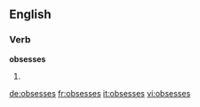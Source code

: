 ==English==

===Verb===
'''obsesses'''

# {{third-person singular of|obsess}}

[[de:obsesses]]
[[fr:obsesses]]
[[it:obsesses]]
[[vi:obsesses]]